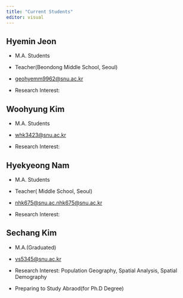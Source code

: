```yaml
---
title: "Current Students"
editor: visual
---
```


## Hyemin Jeon

-   M.A. Students

-   Teacher(Beondong Middle School, Seoul)

-   [geohyemm9962\@snu.ac.kr](mailto:geohyemm9962@snu.ac.kr){.email}

-   Research Interest:

## Woohyung Kim

-   M.A. Students

-   [whk3423\@snu.ac.kr](mailto:whk3423@snu.ac.kr){.email}

-   Research Interest:

## Hyekyeong Nam

-   M.A. Students

-   Teacher( Middle School, Seoul)

-   [nhk675\@snu.ac.nhk675\@snu.ac.kr](mailto:nhk675@snu.ac.kr){.email}

-   Research Interest:

## Sechang Kim

-   M.A.(Graduated)

-   [vs5345\@snu.ac.kr](mailto:vs5345@snu.ac.kr){.email}

-   Research Interest: Population Geography, Spatial Analysis, Spatial Demography

-   Preparing to Study Abraod(for Ph.D Degree)
